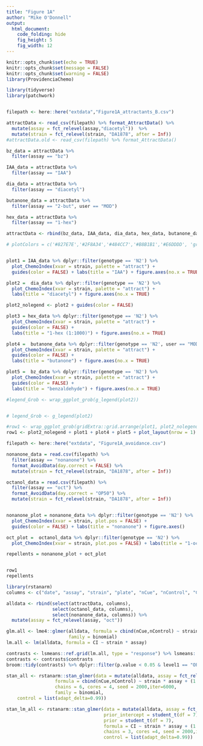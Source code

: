 ```yaml
---
title: "Figure 1A"
author: "Mike O'Donnell"
output:
  html_document:
    code_folding: hide
    fig_height: 5
    fig_width: 12
---
```


```r
knitr::opts_chunk$set(echo = TRUE)
knitr::opts_chunk$set(message = FALSE)
knitr::opts_chunk$set(warning = FALSE)
library(ProvidenciaChemo)

```

```r
library(tidyverse)
library(patchwork)


filepath <- here::here("extdata","Figure1A_attractants_B.csv")

attractData <- read_csv(filepath) %>% format_AttractData() %>%
  mutate(assay = fct_relevel(assay,"diacetyl"))  %>%
  mutate(strain = fct_relevel(strain, "DA1878", after = Inf))
#attractData.old <- read_csv(filepath) %>% format_AttractData()

bz_data = attractData %>%
  filter(assay == "bz")

IAA_data = attractData %>%
  filter(assay == "IAA")

dia_data = attractData %>%
  filter(assay == "diacetyl")

butanone_data = attractData %>%
  filter(assay == "2-but", user == "MOD")

hex_data = attractData %>%
  filter(assay == "1-hex")

attractData <- rbind(bz_data, IAA_data, dia_data, hex_data, butanone_data) %>% droplevels()

# plotColors = c('#827E7E','#2F8A34','#484CC7','#B8B1B1','#E6DDDD', 'gray94')


plot1 = IAA_data %>% dplyr::filter(genotype == 'N2') %>%
  plot_ChemoIndex(xvar = strain, palette = "attract") +
  guides(color = FALSE) + labs(title = "IAA") + figure.axes(no.x = TRUE)

plot2 =  dia_data %>% dplyr::filter(genotype == 'N2') %>%
  plot_ChemoIndex(xvar = strain, palette = "attract") +
  labs(title = "diacetyl") + figure.axes(no.x = TRUE)

plot2_nolegend <- plot2 + guides(color = FALSE)

plot3 = hex_data %>% dplyr::filter(genotype == 'N2') %>%
  plot_ChemoIndex(xvar = strain, palette = "attract") +
  guides(color = FALSE) +
  labs(title = "1-hex (1:1000)") + figure.axes(no.x = TRUE)

plot4 =  butanone_data %>% dplyr::filter(genotype == 'N2', user == "MOD") %>%
  plot_ChemoIndex(xvar = strain, palette = "attract") +
  guides(color = FALSE) +
  labs(title = "butanone") + figure.axes(no.x = TRUE)

plot5 =  bz_data %>% dplyr::filter(genotype == 'N2') %>%
  plot_ChemoIndex(xvar = strain, palette = "attract") +
  guides(color = FALSE) +
  labs(title = "benzaldehyde") + figure.axes(no.x = TRUE)

#legend_Grob <- wrap_ggplot_grob(g_legend(plot2))


# legend_Grob <- g_legend(plot2)

#row1 <- wrap_ggplot_grob(gridExtra::grid.arrange(plot1, plot2_nolegend, plot3, plot4, plot5, nrow = 1))
row1 <- plot2_nolegend + plot1 + plot4 + plot5 + plot_layout(nrow = 1)
```


```r

filepath <- here::here("extdata", "Figure1A_avoidance.csv")

nonanone_data = read.csv(filepath) %>%
  filter(assay == "nonanone") %>%
  format_AvoidData(day.correct = FALSE) %>%
  mutate(strain = fct_relevel(strain, "DA1878", after = Inf))

octanol_data = read.csv(filepath) %>%
  filter(assay == "oct") %>%
  format_AvoidData(day.correct = "OP50") %>%
  mutate(strain = fct_relevel(strain, "DA1878", after = Inf))


nonanone_plot = nonanone_data %>% dplyr::filter(genotype == 'N2') %>%
  plot_ChemoIndex(xvar = strain, plot.pos = FALSE) +
  guides(color = FALSE) + labs(title = "nonanone") + figure.axes()

oct_plot =  octanol_data %>% dplyr::filter(genotype == 'N2') %>%
  plot_ChemoIndex(xvar = strain, plot.pos = FALSE) + labs(title = "1-oct") + figure.axes()

repellents = nonanone_plot + oct_plot


row1
repellents

```

```r

library(rstanarm)
columns <- c("date", "assay", "strain", "plate", "nCue", "nControl", "CI")

alldata <- rbind(select(attractData, columns),
                 select(octanol_data, columns),
                 select(nonanone_data, columns)) %>% 
  mutate(assay = fct_relevel(assay, "oct"))

glm.all <- lme4::glmer(alldata, formula = cbind(nCue,nControl) ~ strain * assay + (assay|date) + (1|plate),
                       family = binomial)
lm.all <- lm(alldata, formula = CI ~ strain * assay)

contrasts <- lsmeans::ref.grid(lm.all, type = "response") %>% lsmeans::lsmeans(pairwise ~ strain | assay)
contrasts <- contrasts$contrasts
broom::tidy(contrasts) %>% dplyr::filter(p.value < 0.05 & level1 == "OP50 ")

stan_all <- rstanarm::stan_glmer(data = mutate(alldata, assay = fct_relevel(assay, "IAA")), 
                  formula = cbind(nCue,nControl) ~ strain * assay + (1 + assay | date) + (1|plate),
                  chains = 6, cores = 4, seed = 2000,iter=6000,
                  family = binomial,
    control = list(adapt_delta=0.99))

stan_lm_all <- rstanarm::stan_glmer(data = mutate(alldata, assay = fct_relevel(assay, "IAA")),
                                    prior_intercept = student_t(df = 7),
                                    prior = student_t(df = 7),
                                    formula = CI ~ strain * assay + (1 + assay|date),
                                    chains = 3, cores =4, seed = 2000,iter=6000,
                                    control = list(adapt_delta=0.99))



```
